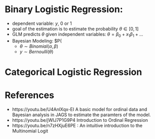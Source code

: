 # Binary Logistic Regression:
- dependent variable: $y$, 0 or 1
- goal of the estimation is to estimate the probability $\theta \in [0,1]$
- GLM predicts $\theta$ given independent variables: $\theta = \beta_0 + x_1 \beta_1 + ...$
- Bayesian Modeling: $P(
    - $\theta \sim Binomial(\alpha, \beta)$
    - $y \sim Bernoulli(\theta)$
  
# Categorical Logistic Regression
  
# References
- https://youtu.be/U4AnlXqx-EI A basic model for ordinal data and Bayesian analysis in JAGS to estimate the paramters of the model.
- https://youtu.be/jWIJ7P1G9P4 Introduction to Ordinal Regression
- https://youtu.be/n7zHXjuE6PE : An intuitive introduction to the Multinomial Logit
